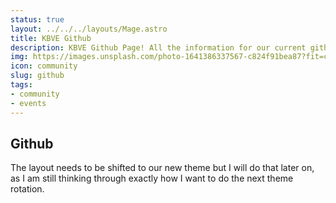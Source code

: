 ```yaml
---
status: true
layout: ../../../layouts/Mage.astro
title: KBVE Github
description: KBVE Github Page! All the information for our current github adventures!
img: https://images.unsplash.com/photo-1641386337567-c824f91bea87?fit=crop&w=1400&h=700&q=75
icon: community
slug: github
tags:
- community
- events
---
```





<MDXJS>

## Github

The layout needs to be shifted to our new theme but I will do that later on, as I am still thinking through exactly how I want to do the next theme rotation.

</MDXJS>
